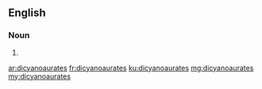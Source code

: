 ==English==

===Noun===
{{head|en|plural}}

# {{plural of|dicyanoaurate|lang=en|nocat=1}}

[[ar:dicyanoaurates]]
[[fr:dicyanoaurates]]
[[ku:dicyanoaurates]]
[[mg:dicyanoaurates]]
[[my:dicyanoaurates]]